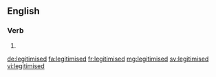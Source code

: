 ==English==

{{alternative spelling of|legitimized|lang=en}}

===Verb===
{{head|en|verb form}}

# {{en-past of|legitimise}}

[[de:legitimised]]
[[fa:legitimised]]
[[fr:legitimised]]
[[mg:legitimised]]
[[sv:legitimised]]
[[vi:legitimised]]
